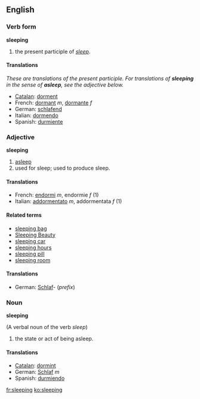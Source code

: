==English==
===Verb form===
'''sleeping'''

#the present participle of ''[[sleep]]''.

====Translations====
''These are translations of the present participle.  For translations of '''sleeping''' in the sense of '''asleep''', see the adjective below.''
*[[Catalan]]: [[dorment]]
*French: [[dormant]] ''m'', [[dormante]] ''f''
*German: [[schlafend]]
*Italian: [[dormendo]]
*Spanish: [[durmiente]]

<!-- These translations are OK but could mislead the user into using them when the adjective is required.  How can we signpost this?  See Talk page. -->

===Adjective===
'''sleeping'''

#[[asleep]]
#used for sleep; used to produce sleep.

====Translations====
*French: [[endormi]] ''m'', endormie ''f'' (1)
*Italian: [[addormentato]] ''m'', addormentata ''f'' (1)

====Related terms====
*[[sleeping bag]]
*[[Sleeping Beauty]]
*[[sleeping car]]
*[[sleeping hours]]
*[[sleeping pill]]
*[[sleeping room]]

====Translations====
*German: [[Schlaf]]- (''prefix'')

===Noun===
'''sleeping'''

(A verbal noun of the verb ''sleep'')
#the state or act of being asleep.

====Translations====
*[[Catalan]]: [[dormint]]
*German: [[Schlaf]] ''m''
*Spanish: [[durmiendo]]

[[fr:sleeping]]
[[ko:sleeping]]